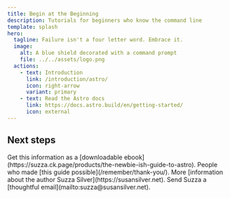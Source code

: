 ```yaml
---
title: Begin at the Beginning
description: Tutorials for beginners who know the command line
template: splash
hero:
  tagline: Failure isn't a four letter word. Embrace it. 
  image:
    alt: A blue shield decorated with a command prompt
    file: ../../assets/logo.png
  actions:
    - text: Introduction
      link: /introduction/astro/
      icon: right-arrow
      variant: primary
    - text: Read the Astro docs
      link: https://docs.astro.build/en/getting-started/
      icon: external
---
```



## Next steps

<CardGrid stagger>
	<Card title="Purchase ebook" icon="rocket">
		Get this information as a [downloadable ebook](https://suzza.ck.page/products/the-newbie-ish-guide-to-astro).
	</Card>
	<Card title="Thank You and Resources" icon="approve-check-circle">
		People who made [this guide possible](/remember/thank-you/).
	</Card>
	<Card title="Learn About Suzza" icon="pencil">
		More [information about the author Suzza Silver](https://susansilver.net).
	</Card>
	<Card title="Get in Touch" icon="email">
		Send Suzza a [thoughtful email](mailto:suzza@susansilver.net).
	</Card>
</CardGrid>
